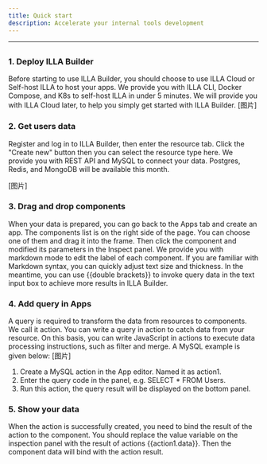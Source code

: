 ```yaml
---
title: Quick start
description: Accelerate your internal tools development
---
```

---
## <Heading hidden>Overview</Heading>
### 1. Deploy ILLA Builder
Before starting to use ILLA Builder, you should choose to use ILLA Cloud or Self-host ILLA to host your apps. We provide you with ILLA CLI, Docker Compose, and K8s to self-host ILLA in under 5 minutes. We will provide you with ILLA Cloud later, to help you simply get started with ILLA Builder.
[图片]

### 2. Get users data
Register and log in to ILLA Builder, then enter the resource tab. Click the "Create new" button then you can select the resource type here. We provide you with REST API and MySQL to connect your data. Postgres, Redis, and MongoDB will be available this month.

[图片]

### 3. Drag and drop components
When your data is prepared, you can go back to the Apps tab and create an app. The components list is on the right side of the page. You can choose one of them and drag it into the frame. Then click the component and modified its parameters in the Inspect panel. We provide you with markdown mode to edit the label of each component. If you are familiar with Markdown syntax, you can quickly adjust text size and thickness. In the meantime, you can use {{double brackets}} to invoke query data in the text input box to achieve more results in ILLA Builder.

### 4. Add query in Apps
A query is required to transform the data from resources to components. We call it action. You can write a query in action to catch data from your resource. On this basis, you can write JavaScript in actions to execute data processing instructions, such as filter and merge. A MySQL example is given below:
[图片]
1. Create a MySQL action in the App editor. Named it as action1.
2. Enter the query code in the panel, e.g. SELECT * FROM Users.
3. Run this action, the query result will be displayed on the bottom panel.

### 5. Show your data
When the action is successfully created, you need to bind the result of the action to the component. You should replace the value variable on the inspection panel with the result of actions {{action1.data}}. Then the component data will bind with the action result. 
